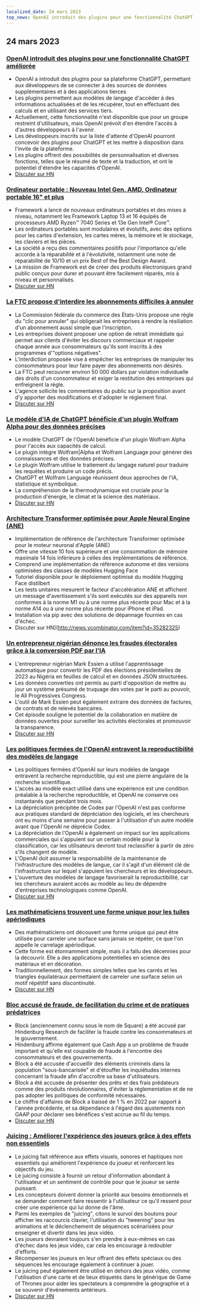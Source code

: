 ```yaml
---
localized_date: 24 mars 2023
top_news: OpenAI introduit des plugins pour une fonctionnalité ChatGPT améliorée
---
```










<CallToAction />

<Steps>

## 24 mars 2023

### [OpenAI introduit des plugins pour une fonctionnalité ChatGPT améliorée](https://openai.com/blog/chatgpt-plugins)

- OpenAI a introduit des plugins pour sa plateforme ChatGPT, permettant aux développeurs de se connecter à des sources de données supplémentaires et à des applications tierces
- Les plugins permettent aux modèles de langage d'accéder à des informations actualisées et de les récupérer, tout en effectuant des calculs et en utilisant des services tiers.
- Actuellement, cette fonctionnalité n'est disponible que pour un groupe restreint d'utilisateurs, mais OpenAI prévoit d'en étendre l'accès à d'autres développeurs à l'avenir.
- Les développeurs inscrits sur la liste d'attente d'OpenAI pourront concevoir des plugins pour ChatGPT et les mettre à disposition dans l'invite de la plateforme.
- Les plugins offrent des possibilités de personnalisation et diverses fonctions, telles que le résumé de texte et la traduction, et ont le potentiel d'étendre les capacités d'OpenAI.
- [Discuter sur HN](http://news.ycombinator.com/item?id=35277677)

### [Ordinateur portable : Nouveau Intel Gen, AMD, Ordinateur portable 16" et plus](https://frame.work/)

- Framework a lancé de nouveaux ordinateurs portables et des mises à niveau, notamment les Framework Laptop 13 et 16 équipés de processeurs AMD Ryzen™ 7040 Series et 13e Gen Intel® Core™.
- Les ordinateurs portables sont modulaires et évolutifs, avec des options pour les cartes d'extension, les cartes mères, la mémoire et le stockage, les claviers et les pièces.
- La société a reçu des commentaires positifs pour l'importance qu'elle accorde à la réparabilité et à l'évolutivité, notamment une note de réparabilité de 10/10 et un prix Best of the Best Design Award.
- La mission de Framework est de créer des produits électroniques grand public conçus pour durer et pouvant être facilement réparés, mis à niveau et personnalisés.
- [Discuter sur HN](http://news.ycombinator.com/item?id=35277660)

### [La FTC propose d'interdire les abonnements difficiles à annuler](https://www.theverge.com/2023/3/23/23652373/ftc-click-to-cancel-subscription-service-dark-patterns-ban)

- La Commission fédérale du commerce des États-Unis propose une règle du "clic pour annuler" qui obligerait les entreprises à rendre la résiliation d'un abonnement aussi simple que l'inscription.
- Les entreprises doivent proposer une option de retrait immédiate qui permet aux clients d'éviter les discours commerciaux et rappeler chaque année aux consommateurs qu'ils sont inscrits à des programmes d'"options négatives".
- L'interdiction proposée vise à empêcher les entreprises de manipuler les consommateurs pour leur faire payer des abonnements non désirés.
- La FTC peut recouvrer environ 50 000 dollars par violation individuelle des droits d'un consommateur et exiger la restitution des entreprises qui enfreignent la règle.
- L'agence sollicite les commentaires du public sur la proposition avant d'y apporter des modifications et d'adopter le règlement final.
- [Discuter sur HN](http://news.ycombinator.com/item?id=35274519)

### [Le modèle d'IA de ChatGPT bénéficie d'un plugin Wolfram Alpha pour des données précises](https://writings.stephenwolfram.com/2023/03/chatgpt-gets-its-wolfram-superpowers/)

- Le modèle ChatGPT de l'OpenAI bénéficie d'un plugin Wolfram Alpha pour l'accès aux capacités de calcul.
- Le plugin intègre Wolfram|Alpha et Wolfram Language pour générer des connaissances et des données précises.
- Le plugin Wolfram utilise le traitement du langage naturel pour traduire les requêtes et produire un code précis.
- ChatGPT et Wolfram Language réunissent deux approches de l'IA, statistique et symbolique.
- La compréhension de la thermodynamique est cruciale pour la production d'énergie, le climat et la science des matériaux.
- [Discuter sur HN](http://news.ycombinator.com/item?id=35277925)

### [Architecture Transformer optimisée pour Apple Neural Engine (ANE)](https://github.com/apple/ml-ane-transformers)

- Implémentation de référence de l'architecture Transformer optimisée pour le moteur neuronal d'Apple (ANE)
- Offre une vitesse 10 fois supérieure et une consommation de mémoire maximale 14 fois inférieure à celles des implémentations de référence.
- Comprend une implémentation de référence autonome et des versions optimisées des classes de modèles Hugging Face
- Tutoriel disponible pour le déploiement optimisé du modèle Hugging Face distilbert
- Les tests unitaires mesurent le facteur d'accélération ANE et affichent un message d'avertissement s'ils sont exécutés sur des appareils non conformes à la norme M1 ou à une norme plus récente pour Mac et à la norme A14 ou à une norme plus récente pour iPhone et iPad.
- Installation via pip avec des solutions de dépannage fournies en cas d'échec.
- Discuter sur HN](http://news.ycombinator.com/item?id=35282325)

### [Un entrepreneur nigérian dénonce les fraudes électorales grâce à la conversion PDF par l'IA](https://markessien.com/posts/drama_of_transcription/)

- L'entrepreneur nigérian Mark Essien a utilisé l'apprentissage automatique pour convertir les PDF des élections présidentielles de 2023 au Nigéria en feuilles de calcul et en données JSON structurées.
- Les données converties ont permis au parti d'opposition de mettre au jour un système présumé de truquage des votes par le parti au pouvoir, le All Progressives Congress.
- L'outil de Mark Essien peut également extraire des données de factures, de contrats et de relevés bancaires.
- Cet épisode souligne le potentiel de la collaboration en matière de données ouvertes pour surveiller les activités électorales et promouvoir la transparence.
- [Discuter sur HN](http://news.ycombinator.com/item?id=35272227)

### [Les politiques fermées de l'OpenAI entravent la reproductibilité des modèles de langage](https://aisnakeoil.substack.com/p/openais-policies-hinder-reproducible)

- Les politiques fermées d'OpenAI sur leurs modèles de langage entravent la recherche reproductible, qui est une pierre angulaire de la recherche scientifique.
- L'accès au modèle exact utilisé dans une expérience est une condition préalable à la recherche reproductible, et OpenAI ne conserve ces instantanés que pendant trois mois.
- La dépréciation précipitée de Codex par l'OpenAI n'est pas conforme aux pratiques standard de dépréciation des logiciels, et les chercheurs ont eu moins d'une semaine pour passer à l'utilisation d'un autre modèle avant que l'OpenAI ne déprécie Codex.
- La dépréciation de l'OpenAI a également un impact sur les applications commerciales qui s'appuient sur un certain modèle pour la classification, car les utilisateurs devront tout reclassifier à partir de zéro s'ils changent de modèle.
- L'OpenAI doit assumer la responsabilité de la maintenance de l'infrastructure des modèles de langue, car il s'agit d'un élément clé de l'infrastructure sur lequel s'appuient les chercheurs et les développeurs.
- L'ouverture des modèles de langage favoriserait la reproductibilité, car les chercheurs auraient accès au modèle au lieu de dépendre d'entreprises technologiques comme OpenAI.
- [Discuter sur HN](http://news.ycombinator.com/item?id=35269304)

### [Les mathématiciens trouvent une forme unique pour les tuiles apériodiques](https://www.newscientist.com/article/2365363-mathematicians-discover-shape-that-can-tile-a-wall-and-never-repeat/)

- Des mathématiciens ont découvert une forme unique qui peut être utilisée pour carreler une surface sans jamais se répéter, ce que l'on appelle le carrelage apériodique.
- Cette forme est étonnamment simple, mais il a fallu des décennies pour la découvrir. Elle a des applications potentielles en science des matériaux et en décoration.
- Traditionnellement, des formes simples telles que les carrés et les triangles équilatéraux permettaient de carreler une surface selon un motif répétitif sans discontinuité.
- [Discuter sur HN](http://news.ycombinator.com/item?id=35273707)

### [Bloc accusé de fraude, de facilitation du crime et de pratiques prédatrices](https://hindenburgresearch.com/block/)

- Block (anciennement connu sous le nom de Square) a été accusé par Hindenburg Research de faciliter la fraude contre les consommateurs et le gouvernement.
- Hindenburg affirme également que Cash App a un problème de fraude important et qu'elle est coupable de fraude à l'encontre des consommateurs et des gouvernements.
- Block a été accusée d'accueillir des éléments criminels dans la population "sous-bancarisée" et d'étouffer les inquiétudes internes concernant la fraude afin d'accroître sa base d'utilisateurs.
- Block a été accusée de présenter des prêts et des frais prédateurs comme des produits révolutionnaires, d'éviter la réglementation et de ne pas adopter les politiques de conformité nécessaires.
- Le chiffre d'affaires de Block a baissé de 1 % en 2022 par rapport à l'année précédente, et sa dépendance à l'égard des ajustements non GAAP pour déclarer ses bénéfices s'est accrue au fil du temps.
- [Discuter sur HN](http://news.ycombinator.com/item?id=35273782)

### [Juicing : Améliorer l'expérience des joueurs grâce à des effets non essentiels](https://garden.bradwoods.io/notes/design/juice)

- Le juicing fait référence aux effets visuels, sonores et haptiques non essentiels qui améliorent l'expérience du joueur et renforcent les objectifs du jeu.
- Le juicing consiste à fournir un retour d'information abondant à l'utilisateur et un sentiment de contrôle pour que le joueur se sente puissant.
- Les concepteurs doivent donner la priorité aux besoins émotionnels et se demander comment faire ressentir à l'utilisateur ce qu'il ressent pour créer une expérience qui lui donne de l'âme.
- Parmi les exemples de "juicing", citons le survol des boutons pour afficher les raccourcis clavier, l'utilisation du "tweening" pour les animations et le déclenchement de séquences scénarisées pour enseigner et divertir dans les jeux vidéo.
- Les joueurs devraient toujours s'en prendre à eux-mêmes en cas d'échec dans les jeux vidéo, car cela les encourage à redoubler d'efforts.
- Récompenser les joueurs en leur offrant des effets spéciaux ou des séquences les encourage également à continuer à jouer.
- Le juicing peut également être utilisé en dehors des jeux vidéo, comme l'utilisation d'une carte et de lieux étiquetés dans le générique de Game of Thrones pour aider les spectateurs à comprendre la géographie et à se souvenir d'événements antérieurs.
- [Discuter sur HN](http://news.ycombinator.com/item?id=35273139)

</Steps>
